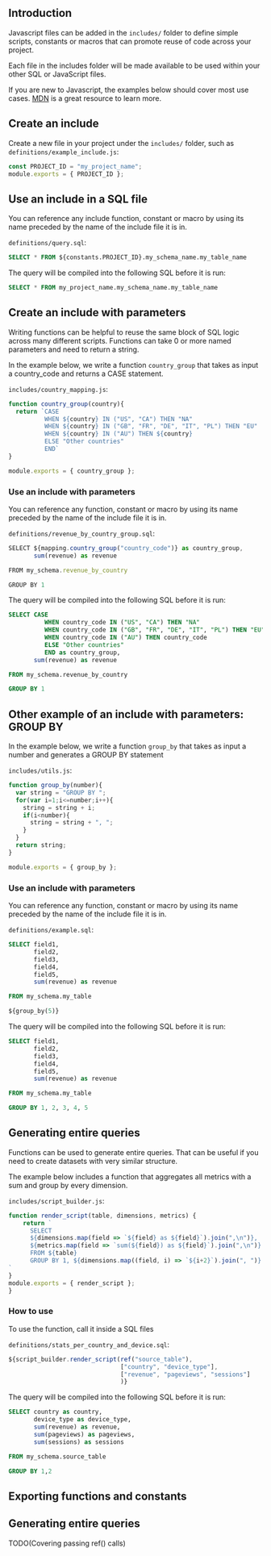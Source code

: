

## Introduction


Javascript files can be added in the `includes/` folder to define simple scripts, constants or macros that can promote reuse of code across your project.

Each file in the includes folder will be made available to be used within your other SQL or JavaScript files.

If you are new to Javascript, the examples below should cover most use cases. [MDN](https://developer.mozilla.org/en-US/docs/Web/JavaScript/A_re-introduction_to_JavaScript) is a great resource to learn more.  

## Create an include

Create a new file in your project under the `includes/` folder, such as `definitions/example_include.js`:

```js
const PROJECT_ID = "my_project_name";
module.exports = { PROJECT_ID };
```

## Use an include in a SQL file
You can reference any include function, constant or macro by using its name preceded by the name of the include file it is in.

`definitions/query.sql`:
```sql
SELECT * FROM ${constants.PROJECT_ID}.my_schema_name.my_table_name
```


The query will be compiled into the following SQL before it is run:
```sql
SELECT * FROM my_project_name.my_schema_name.my_table_name
```


## Create an include with parameters

Writing functions can be helpful to reuse the same block of SQL logic across many different scripts. Functions can take 0 or more named parameters and need to return a string.

In the example below, we write a function `country_group` that takes as input a country_code and returns a CASE statement.


`includes/country_mapping.js`:
```js
function country_group(country){
  return `CASE
          WHEN ${country} IN ("US", "CA") THEN "NA"
          WHEN ${country} IN ("GB", "FR", "DE", "IT", "PL") THEN "EU"
          WHEN ${country} IN ("AU") THEN ${country}
          ELSE "Other countries"
          END`
}

module.exports = { country_group };
```

### Use an include with parameters
You can reference any function, constant or macro by using its name preceded by the name of the include file it is in.

`definitions/revenue_by_country_group.sql`:
```js
SELECT ${mapping.country_group("country_code")} as country_group,
       sum(revenue) as revenue

FROM my_schema.revenue_by_country

GROUP BY 1

```

The query will be compiled into the following SQL before it is run:
```sql
SELECT CASE
          WHEN country_code IN ("US", "CA") THEN "NA"
          WHEN country_code IN ("GB", "FR", "DE", "IT", "PL") THEN "EU"
          WHEN country_code IN ("AU") THEN country_code
          ELSE "Other countries"
          END as country_group,
       sum(revenue) as revenue

FROM my_schema.revenue_by_country

GROUP BY 1
```

## Other example of an include with parameters: GROUP BY

In the example below, we write a function `group_by` that takes as input a number and generates a GROUP BY statement


`includes/utils.js`:
```js
function group_by(number){
  var string = "GROUP BY ";
  for(var i=1;i<=number;i++){
    string = string + i;
    if(i<number){
      string = string + ", ";
    }
  }
  return string;
}

module.exports = { group_by };
```

### Use an include with parameters
You can reference any function, constant or macro by using its name preceded by the name of the include file it is in.

`definitions/example.sql`:
```sql
SELECT field1,
       field2,
       field3,
       field4,
       field5,
       sum(revenue) as revenue

FROM my_schema.my_table

${group_by(5)}

```

The query will be compiled into the following SQL before it is run:
```sql
SELECT field1,
       field2,
       field3,
       field4,
       field5,
       sum(revenue) as revenue

FROM my_schema.my_table

GROUP BY 1, 2, 3, 4, 5
```


## Generating entire queries

Functions can be used to generate entire queries. That can be useful if you need to create datasets with very similar structure.

The example below includes a function that aggregates all metrics with a sum and group by every dimension.


`includes/script_builder.js`:
```js
function render_script(table, dimensions, metrics) {
    return `
      SELECT
      ${dimensions.map(field => `${field} as ${field}`).join(",\n")},
      ${metrics.map(field => `sum(${field}) as ${field}`).join(",\n")}
      FROM ${table}
      GROUP BY 1, ${dimensions.map((field, i) => `${i+2}`).join(", ")}
`
}
module.exports = { render_script };
}
```

### How to use

To use the function, call it inside a SQL files


`definitions/stats_per_country_and_device.sql`:
```js
${script_builder.render_script(ref("source_table"),
                               ["country", "device_type"],
                               ["revenue", "pageviews", "sessions"]
                               )}

```

The query will be compiled into the following SQL before it is run:
```sql
SELECT country as country,
       device_type as device_type,
       sum(revenue) as revenue,
       sum(pageviews) as pageviews,
       sum(sessions) as sessions

FROM my_schema.source_table

GROUP BY 1,2
```


## Exporting functions and constants



## Generating entire queries

TODO(Covering passing ref() calls)
